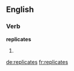 ==English==

===Verb===
'''replicates'''

# {{third-person singular of|replicate}}

[[de:replicates]]
[[fr:replicates]]